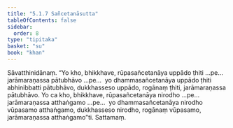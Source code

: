 ```yaml
---
title: "5.1.7 Sañcetanāsutta"
tableOfContents: false
sidebar:
  order: 8
type: "tipitaka"
basket: "su"
book: "khan"
---
```



<DynamicBreadcrumb />

<Division number="318" book="khan">

<Paragraph number="1081" book="khan">
Sāvatthinidānaṃ. “Yo kho, bhikkhave, rūpasañcetanāya uppādo ṭhiti …pe…  jarāmaraṇassa pātubhāvo …pe…  yo dhammasañcetanāya uppādo ṭhiti abhinibbatti pātubhāvo, dukkhasseso uppādo, rogānaṃ ṭhiti, jarāmaraṇassa pātubhāvo. Yo ca kho, bhikkhave, rūpasañcetanāya nirodho …pe…  jarāmaraṇassa atthaṅgamo …pe…  yo dhammasañcetanāya nirodho vūpasamo atthaṅgamo, dukkhasseso nirodho, rogānaṃ vūpasamo, jarāmaraṇassa atthaṅgamo”ti.

</Paragraph>
</Division>

<Paragraph number="1082" type="center" book="khan">
Sattamaṃ.
</Paragraph>